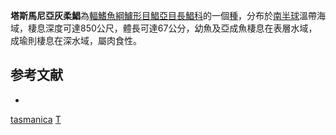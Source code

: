 {{Speciesbox
| taxon = Tubbia tasmanica
| binomial_authority = [[Whitley|Whitley]], 1943
| status = NE
| status_system = IUCN3.1
| synonyms = *''Mupus tasmanica''<br /><small>Whitley, 1943</small>
}}

'''塔斯馬尼亞灰柔鯧'''為[[輻鰭魚綱|輻鰭魚綱]][[鱸形目|鱸形目]][[鯧亞目|鯧亞目]][[長鯧科|長鯧科]]的一個[[種|種]]，分布於[[南半球|南半球]]溫帶海域，棲息深度可達850公尺，體長可達67公分，幼魚及亞成魚棲息在表層水域，成瑜則棲息在深水域，屬肉食性。

== 参考文献 ==
{{reflist}}
*{{FishBase_species|genus=Tubbia|species=tasmanica|year=2012|month=7}}

{{鱸形目小作品}}

{{Taxonbar}}
[[Category:灰柔鯧屬|tasmanica]]
[[Category:1943年描述的鱼类|T]]
